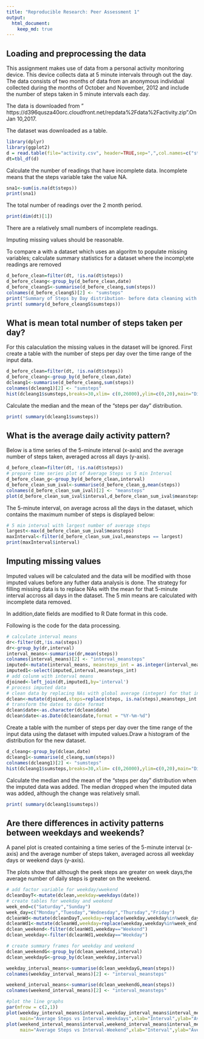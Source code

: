 ```yaml
---
title: "Reproducible Research: Peer Assessment 1"
output: 
  html_document:
    keep_md: true
---
```



## Loading and preprocessing the data
This assignment makes use of data from a personal activity monitoring device. This device collects data at 5 minute intervals   through out the day. The data consists of two months of data from an anonymous individual collected during the months of October and November, 2012 and include the number of steps taken in 5 minute intervals each day.

The data is downloaded from " https://d396qusza40orc.cloudfront.net/repdata%2Fdata%2Factivity.zip".On Jan 10,2017.

The dataset was downloaded as a table.

```r
library(dplyr)
library(ggplot2)
d = read.table(file="activity.csv", header=TRUE,sep=",",col.names=c("steps", "date","interval"))
dt=tbl_df(d)
```

Calculate the  number of readings that have incomplete data. Incomplete means that the steps variable take the value NA.
```r
sna1<-sum(is.na(dt$steps))
print(sna1)
```

The total  number of readings over the 2 month period.
```r
print(dim(dt)[1])
```
There are a relatively small numbers of incomplete readings.

Imputing missing values should be reasonable.

To compare a with a dataset which uses an algoritm to populate missing variables; calculate
summary statistics for a dataset where the incompl;ete readings are removed

```r
d_before_clean=filter(dt, !is.na(dt$steps))
d_before_cleang<-group_by(d_before_clean,date)
d_before_cleangS<-summarise(d_before_cleang,sum(steps))
colnames(d_before_cleangS)[2] <- "sumsteps"
print("Summary of Steps by Day distribution- before data cleaning with NA removal")
print( summary(d_before_cleangS$sumsteps))
```



## What is mean total number of steps taken per day?
For this calaculation the  missing values in the dataset will be ignored.
First create a table with the number of steps per day over the time range of the input data.

```r
d_before_clean=filter(dt, !is.na(dt$steps))
d_before_cleang<-group_by(d_before_clean,date)
dcleang1<-summarise(d_before_cleang,sum(steps))
colnames(dcleang1)[2] <- "sumsteps"
hist(dcleang1$sumsteps,breaks=30,xlim= c(0,26000),ylim=c(0,20),main="Distribution of Steps- Steps per Day",xlab="Steps")
```

Calculate the median and the mean of the "steps per day" distribution.

```r
print( summary(dcleang1$sumsteps))
```


## What is the average daily activity pattern?

Below is  a time series of the 5-minute interval (x-axis) and the average number of steps taken, averaged across all days (y-axis).


```r
d_before_clean=filter(dt, !is.na(dt$steps))
# prepare time series plot of Average Steps vs 5 min Interval
d_before_clean_g<-group_by(d_before_clean,interval)
d_before_clean_sum_ival<-summarise(d_before_clean_g,mean(steps))
colnames(d_before_clean_sum_ival)[2] <- "meansteps"
plot(d_before_clean_sum_ival$interval,d_before_clean_sum_ival$meansteps,type="l",main="Average Steps vs Interval",xlab="Interval",ylab="Average Steps per Day")

```

The  5-minute interval, on average across all the days in the dataset, which contains the maximum number of steps
is displayed below:

```r
# 5 min interval with largest number of average steps
largest<-max(d_before_clean_sum_ival$meansteps)
maxInterval<-filter(d_before_clean_sum_ival,meansteps == largest)
print(maxInterval$interval)
```


## Imputing missing values
Imputed values will be calculated and the data will be modified with those imputed values
before any futher data analysis is done. The strategy for filling missing data is to
replace NAs with the mean for that 5-minute interval accross all days in the dataset.
The 5 min means are calculated with incomplete data removed.

In addition,date fields are modified to R Date format in this code.

Following is the code for the data processing. 

```r
# calculate interval means
dr<-filter(dt,!is.na(steps))
dr<-group_by(dr,interval)
interval_means<-summarise(dr,mean(steps))
colnames(interval_means)[2] <- "interval_meansteps"
imputed<-mutate(interval_means, meansteps_int = as.integer(interval_meansteps))
imputed1<-select(imputed,interval,meansteps_int)
# add colunm with interval means
djoined<-left_join(dt,imputed1,by='interval')
# process imputed data
# clean data by replacing NAs with global average (integer) for that interval
dclean<-mutate(djoined,steps=replace(steps, is.na(steps),meansteps_int ))
# transform the dates to date format
dclean$date<-as.character(dclean$date)
dclean$date<-as.Date(dclean$date,format = "%Y-%m-%d")
```

Create a table with the number of steps per day over the time range of the input data using
the dataset with imputed values.Draw a histogram of the distribution for the new dataset.

```r
d_cleang<-group_by(dclean,date)
dcleang1<-summarise(d_cleang,sum(steps))
colnames(dcleang1)[2] <- "sumsteps"
hist(dcleang1$sumsteps,breaks=30,xlim= c(0,26000),ylim=c(0,20),main="Distribution of Steps- Steps per Day",xlab="Steps")
```


Calculate the median and the mean of the "steps per day" distribution when the imputed data was added.
The median dropped when the imputed data was added, although the change was relatively small.

```r
print( summary(dcleang1$sumsteps))
```



## Are there differences in activity patterns between weekdays and weekends?

A panel plot is created containing a time series  of the 5-minute interval (x-axis) and the average number of steps taken, averaged across all weekday days or weekend days (y-axis).

The plots show that although the peek steps are greater on week days,the average number of
daily steps is greater on the weekend.

```r
# add factor variable for weekday/wwekend
dcleanDayT<-mutate(dclean,weekday=weekdays(date))
# create tables for weekday and weekend
week_end=c("Saturday","Sunday")
week_day=c("Monday","Tuesday","Wednesday","Thursday","Friday")
dcleanWd<-mutate(dcleanDayT,weekday=replace(weekday,weekday%in%week_day,"Weekday"))
dcleanWd1<-mutate(dcleanWd,weekday=replace(weekday,weekday%in%week_end,"Weekend"))
dclean_weekend<-filter(dcleanWd1,weekday=="Weekend")
dclean_weekday<-filter(dcleanWd1,weekday=="Weekday")

# create summary frames for weekday and weekend
dclean_weekendG<-group_by(dclean_weekend,interval)
dclean_weekdayG<-group_by(dclean_weekday,interval)

weekday_interval_means<-summarise(dclean_weekdayG,mean(steps))
colnames(weekday_interval_means)[2] <- "interval_meansteps"

weekend_interval_means<-summarise(dclean_weekendG,mean(steps))
colnames(weekend_interval_means)[2] <- "interval_meansteps"

#plot the line graphs
par(mfrow = c(2,1))
plot(weekday_interval_means$interval,weekday_interval_means$interval_meansteps,type="l",
     main="Average Steps vs Interval-Weekdays",xlab="Interval",ylab="Average Steps per Day")
plot(weekend_interval_means$interval,weekend_interval_means$interval_meansteps,type="l",
     main="Average Steps vs Interval-Weekend",xlab="Interval",ylab="Average Steps per Day")






```

